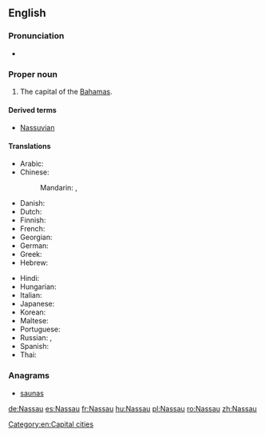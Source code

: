 ==English==
{{wikipedia}}

===Pronunciation===
* {{IPA|/ˈnæsɔː/|lang=en}}

===Proper noun===
{{en-proper noun}}

# The capital of the [[Bahamas]].

====Derived terms====
* [[Nassuvian]]

====Translations====
{{trans-top|capital of the Bahamas}}
* Arabic: {{t-|ar|ناساو|m|tr=nasaaw}}
* Chinese:
*: Mandarin: {{t-|cmn|拿騷|sc=Hani}}, {{t-|cmn|拿骚|tr=Násāo|sc=Hani}}
* Danish: {{t-|da|Nassau}}
* Dutch: {{t-|nl|Nassau}}
* Finnish: {{t-|fi|Nassau}}
* French: {{t+|fr|Nassau}}
* Georgian: {{t-|ka|ნასაუ|tr=nasau|sc=Geor}}
* German: {{t+|de|Nassau}}
* Greek: {{t-|el|Νασσάου|tr=Nassáou}}
* Hebrew: {{t-|he|נסאו}}
{{trans-mid}}
* Hindi: {{t-|hi|नासाओ|tr=nāsā'ō}}
* Hungarian: {{t+|hu|Nassau}}
* Italian: {{t-|it|Nassau|f}}
* Japanese: {{t-|ja|ナッソー|tr=Nassō}}
* Korean: {{t-|ko|나소|tr=Naso}}
* Maltese: {{t-|mt|Nassaw}}
* Portuguese: {{t-|pt|Nassau}}
* Russian: {{t-|ru|Нассау|m|tr=Nássau, Nassáu}} {{indeclinable}}, {{t-|ru|Нассо|m|tr=Násso}} {{indeclinable}}
* Spanish: {{t+|es|Nassau}}
* Thai: {{t-|th|นัสซอ|tr=nátsaaw}}
{{trans-bottom}}

===Anagrams===
* [[saunas#English|saunas]]

[[Category:en:Capital cities]]

[[de:Nassau]]
[[es:Nassau]]
[[fr:Nassau]]
[[hu:Nassau]]
[[pl:Nassau]]
[[ro:Nassau]]
[[zh:Nassau]]